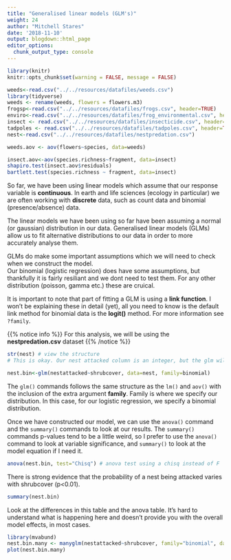 ```yaml
---
title: "Generalised linear models (GLM's)"
weight: 24
author: "Mitchell Stares"
date: '2018-11-10'
output: blogdown::html_page
editor_options:
  chunk_output_type: console
---
```

```r
library(knitr)
knitr::opts_chunk$set(warning = FALSE, message = FALSE)
```
```r
weeds<-read.csv("../../resources/datafiles/weeds.csv")
library(tidyverse)
weeds <- rename(weeds, flowers = flowers.m3)
frogsp<-read.csv("../../resources/datafiles/frogs.csv", header=TRUE)
enviro<-read.csv("../../resources/datafiles/frog_environmental.csv", header=TRUE)
insect <- read.csv("../../resources/datafiles/insecticide.csv", header=TRUE)
tadpoles <- read.csv("../../resources/datafiles/tadpoles.csv", header=TRUE)
nest<-read.csv("../../resources/datafiles/nestpredation.csv")

weeds.aov <- aov(flowers~species, data=weeds)

insect.aov<-aov(species.richness~fragment, data=insect)
shapiro.test(insect.aov$residuals)
bartlett.test(species.richness ~ fragment, data=insect)
```

So far, we have been using linear models which assume that our response variable is **continuous**. In earth and life sciences (ecology in particular) we are often working with **discrete** data, such as count data and binomial (presence/absence) data.  

The linear models we have been using so far have been assuming a normal (or gaussian) distribution in our data. Generalised linear models (GLMs) allow us to fit alternative distributions to our data in order to more accurately analyse them.  

GLMs do make some important assumptions which we will need to check when we construct the model.  
Our binomial (logistic regression) does have some assumptions, but thankfully it is fairly resiliant and we dont need to test them. For any other distribution (poisson, gamma etc.) these are cruical.  

It is important to note that part of fitting a GLM is using a **link function**. I won't be explaining these in detail (yet), all you need to know is the default link method for binomial data is the **logit()** method. For more information see `?family`.  

{{% notice info %}}
For this analysis, we will be using the **nestpredation.csv** dataset
{{% /notice %}} 

```r
str(nest) # view the structure
# This is okay. Our nest attacked column is an integer, but the glm will tell it to input as binomial so we dont need to change anything. 

nest.bin<-glm(nestattacked~shrubcover, data=nest, family=binomial)
```

The `glm()` commands follows the same structure as the `lm()` and `aov()` with the inclusion of the extra argument **family**. Family is where we specify our distribution. In this case, for our logistic regression, we specify a binomial distribution.  

Once we have constructed our model, we can use the `anova()` command and the `summary()` commands to look at our results. The `summary()` commands p-values tend to be a little weird, so I prefer to use the `anova()` command to look at variable significance, and `summary()` to look at the model equation if I need it.

```r
anova(nest.bin, test="Chisq") # anova test using a chisq instead of F
```

There is strong evidence that the probability of a nest being attacked varies with shrubcover (p<0.01). 

```r
summary(nest.bin)
```

Look at the differences in this table and the anova table. It's hard to understand what is happening here and doesn't provide you with the overall model effects, in most cases.  

```r
library(mvabund)
nest.bin.many <- manyglm(nestattacked~shrubcover, family="binomial", data=nest)
plot(nest.bin.many)
```
